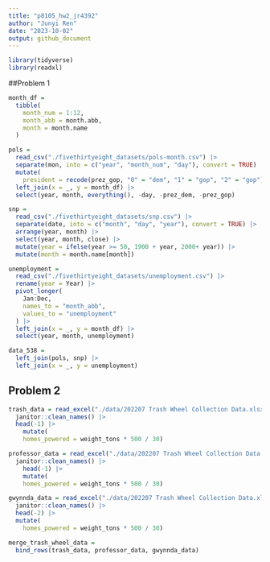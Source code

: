 ```yaml
---
title: "p8105_hw2_jr4392"
author: "Junyi Ren"
date: "2023-10-02"
output: github_document
---
```


```r
library(tidyverse)
library(readxl)
```

##Problem 1
```r
month_df = 
  tibble(
    month_num = 1:12,
    month_abb = month.abb,
    month = month.name
  )

pols = 
  read_csv("./fivethirtyeight_datasets/pols-month.csv") |>
  separate(mon, into = c("year", "month_num", "day"), convert = TRUE) |>
  mutate(
    president = recode(prez_gop, "0" = "dem", "1" = "gop", "2" = "gop")) |>
  left_join(x = _, y = month_df) |>
  select(year, month, everything(), -day, -prez_dem, -prez_gop)
```

```r
snp = 
  read_csv("./fivethirtyeight_datasets/snp.csv") |>
  separate(date, into = c("month", "day", "year"), convert = TRUE) |>
  arrange(year, month) |>
  select(year, month, close) |>
  mutate(year = ifelse(year >= 50, 1900 + year, 2000+ year)) |>
  mutate(month = month.name[month])
```

```r
unemployment = 
  read_csv("./fivethirtyeight_datasets/unemployment.csv") |>
  rename(year = Year) |>
  pivot_longer(
    Jan:Dec, 
    names_to = "month_abb",
    values_to = "unemployment"
  ) |> 
  left_join(x = _, y = month_df) |> 
  select(year, month, unemployment)
```

```r
data_538 = 
  left_join(pols, snp) |>
  left_join(x = _, y = unemployment)
```

## Problem 2
```r
trash_data = read_excel("./data/202207 Trash Wheel Collection Data.xlsx", sheet = 1) |> 
  janitor::clean_names() |>
  head(-1) |>
    mutate(
    homes_powered = weight_tons * 500 / 30)

```

```r
professor_data = read_excel("./data/202207 Trash Wheel Collection Data.xlsx", sheet = 2) |>
  janitor::clean_names() |>
    head(-1) |>
    mutate(
    homes_powered = weight_tons * 500 / 30)
```

```r
gwynnda_data = read_excel("./data/202207 Trash Wheel Collection Data.xlsx", sheet = 4) |> 
  janitor::clean_names() |>
  head(-2) |>
  mutate(
    homes_powered = weight_tons * 500 / 30)
```

```r
merge_trash_wheel_data = 
  bind_rows(trash_data, professor_data, gwynnda_data)
```

